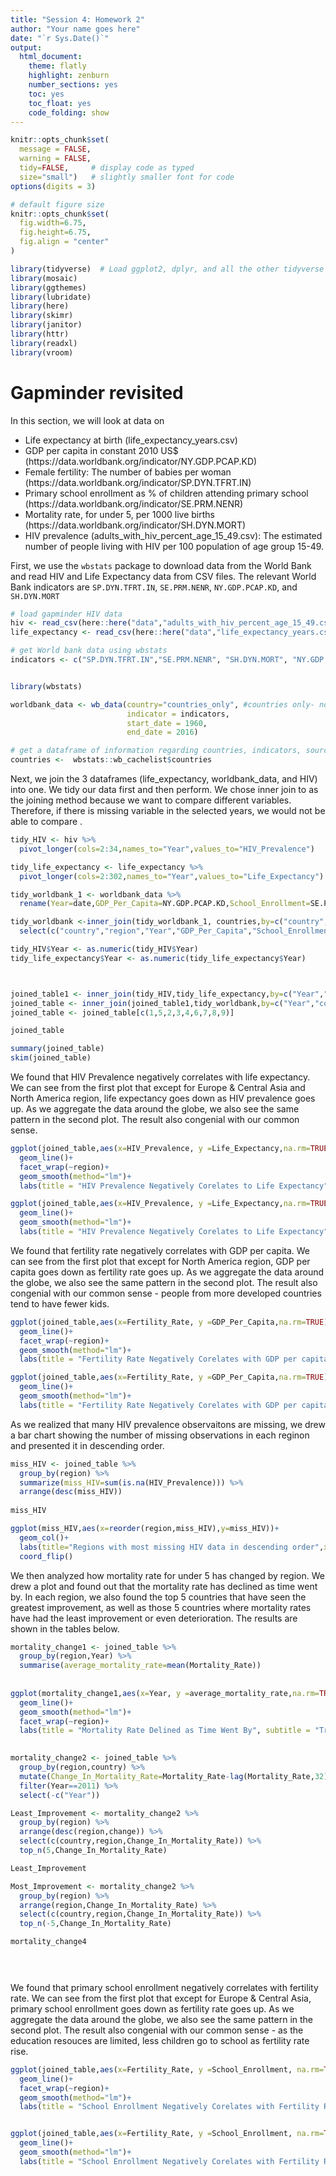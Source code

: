 ```yaml
---
title: "Session 4: Homework 2"
author: "Your name goes here"
date: "`r Sys.Date()`"
output:
  html_document:
    theme: flatly
    highlight: zenburn
    number_sections: yes
    toc: yes
    toc_float: yes
    code_folding: show
---
```



```r
knitr::opts_chunk$set(
  message = FALSE, 
  warning = FALSE, 
  tidy=FALSE,     # display code as typed
  size="small")   # slightly smaller font for code
options(digits = 3)

# default figure size
knitr::opts_chunk$set(
  fig.width=6.75, 
  fig.height=6.75,
  fig.align = "center"
)
```


```r
library(tidyverse)  # Load ggplot2, dplyr, and all the other tidyverse packages
library(mosaic)
library(ggthemes)
library(lubridate)
library(here)
library(skimr)
library(janitor)
library(httr)
library(readxl)
library(vroom)
```


# Gapminder revisited

In this section, we will look at data on 


- Life expectancy at birth (life_expectancy_years.csv)
- GDP per capita in constant 2010 US$ (https://data.worldbank.org/indicator/NY.GDP.PCAP.KD)
- Female fertility: The number of babies per woman (https://data.worldbank.org/indicator/SP.DYN.TFRT.IN)
- Primary school enrollment as % of children attending primary school (https://data.worldbank.org/indicator/SE.PRM.NENR)
- Mortality rate, for under 5, per 1000 live births (https://data.worldbank.org/indicator/SH.DYN.MORT)
- HIV prevalence (adults_with_hiv_percent_age_15_49.csv): The estimated number of people living with HIV per 100 population of age group 15-49.

First, we use the `wbstats` package to download data from the World Bank and read HIV and Life Expectancy data from CSV files. The relevant World Bank indicators are `SP.DYN.TFRT.IN`, `SE.PRM.NENR`, `NY.GDP.PCAP.KD`, and `SH.DYN.MORT`

```r

# load gapminder HIV data
hiv <- read_csv(here::here("data","adults_with_hiv_percent_age_15_49.csv"))
life_expectancy <- read_csv(here::here("data","life_expectancy_years.csv"))

# get World bank data using wbstats
indicators <- c("SP.DYN.TFRT.IN","SE.PRM.NENR", "SH.DYN.MORT", "NY.GDP.PCAP.KD")


library(wbstats)

worldbank_data <- wb_data(country="countries_only", #countries only- no aggregates like Latin America, Europe, etc.
                          indicator = indicators, 
                          start_date = 1960, 
                          end_date = 2016)

# get a dataframe of information regarding countries, indicators, sources, regions, indicator topics, lending types, income levels,  from the World Bank API 
countries <-  wbstats::wb_cachelist$countries

```

Next, we join the 3 dataframes (life_expectancy, worldbank_data, and HIV) into one. We tidy our data first and then perform. We chose inner join to as the joining method because we want to compare different variables. Therefore, if there is missing variable in the selected years, we would not be able to compare .

```r

tidy_HIV <- hiv %>% 
  pivot_longer(cols=2:34,names_to="Year",values_to="HIV_Prevalence")

tidy_life_expectancy <- life_expectancy %>% 
  pivot_longer(cols=2:302,names_to="Year",values_to="Life_Expectancy")

tidy_worldbank_1 <- worldbank_data %>% 
  rename(Year=date,GDP_Per_Capita=NY.GDP.PCAP.KD,School_Enrollment=SE.PRM.NENR,Mortality_Rate=SH.DYN.MORT,Fertility_Rate=SP.DYN.TFRT.IN) 

tidy_worldbank <-inner_join(tidy_worldbank_1, countries,by=c("country","iso2c","iso3c")) %>% 
  select(c("country","region","Year","GDP_Per_Capita","School_Enrollment","Mortality_Rate","Fertility_Rate"))

tidy_HIV$Year <- as.numeric(tidy_HIV$Year)
tidy_life_expectancy$Year <- as.numeric(tidy_life_expectancy$Year)



joined_table1 <- inner_join(tidy_HIV,tidy_life_expectancy,by=c("Year","country"))
joined_table <- inner_join(joined_table1,tidy_worldbank,by=c("Year","country"))
joined_table <- joined_table[c(1,5,2,3,4,6,7,8,9)]

joined_table

summary(joined_table)
skim(joined_table)
```




We found that HIV Prevalence negatively correlates with life expectancy. We can see from the first plot that except for Europe & Central Asia and North America region, life expectancy goes down as HIV prevalence goes up. As we aggregate the data around the globe, we also see  the same pattern in the second plot. The result also congenial with our common sense.
```r

ggplot(joined_table,aes(x=HIV_Prevalence, y =Life_Expectancy,na.rm=TRUE)) +
  geom_line()+
  facet_wrap(~region)+
  geom_smooth(method="lm")+
  labs(title = "HIV Prevalence Negatively Corelates to Life Expectancy",subtitle="The Relationship Between HIV Prevalence and Life Expectancy by Region",x="HIV Prevalence (%)",y="Life Expectancy")

ggplot(joined_table,aes(x=HIV_Prevalence, y =Life_Expectancy,na.rm=TRUE)) +
  geom_line()+
  geom_smooth(method="lm")+
  labs(title = "HIV Prevalence Negatively Corelates to Life Expectancy",subtitle="The Relationship Between HIV Prevalence and Life Expectancy",x="HIV Prevalence (%)",y="Life Expectancy")

```


We found that fertility rate negatively correlates with GDP per capita. We can see from the first plot that except for North America region, GDP per capita goes down as fertility rate goes up. As we aggregate the data around the globe, we also see  the same pattern in the second plot. The result also congenial with our common sense - people from more developed countries tend to have fewer kids.

```r

ggplot(joined_table,aes(x=Fertility_Rate, y =GDP_Per_Capita,na.rm=TRUE)) +
  geom_line()+
  facet_wrap(~region)+
  geom_smooth(method="lm")+
  labs(title = "Fertility Rate Negatively Corelates with GDP per capita",subtitle="The Relationship Between Fertility Rate and GDP per capita by Region",x="Fertility Rate (%)",y="GDP Per Capita")

ggplot(joined_table,aes(x=Fertility_Rate, y =GDP_Per_Capita,na.rm=TRUE)) +
  geom_line()+
  geom_smooth(method="lm")+
  labs(title = "Fertility Rate Negatively Corelates with GDP per capita",subtitle="The Relationship Between Fertility Rate and GDP per capita",x="Fertility Rate (%)",y="GDP Per Capita")


```

As we realized that many HIV prevalence observaitons are missing, we drew a bar chart showing the number of missing observations in each reginon and presented it in descending order.

```r
miss_HIV <- joined_table %>% 
  group_by(region) %>% 
  summarize(miss_HIV=sum(is.na(HIV_Prevalence))) %>% 
  arrange(desc(miss_HIV))
         
miss_HIV

ggplot(miss_HIV,aes(x=reorder(region,miss_HIV),y=miss_HIV))+
  geom_col()+
  labs(title="Regions with most missing HIV data in descending order",x="Region",y="Number of missed HIV data")+
  coord_flip()

```

We then analyzed how mortality rate for under 5 has changed by region. We drew a plot and found out that the mortality rate has declined as time went by. In each region, we also found the top 5 countries that have seen the greatest improvement, as well as those 5 countries where mortality rates have had the least improvement or even deterioration. The results are shown in the tables below.
```r

mortality_change1 <- joined_table %>% 
  group_by(region,Year) %>% 
  summarise(average_mortality_rate=mean(Mortality_Rate)) 
  
  
ggplot(mortality_change1,aes(x=Year, y =average_mortality_rate,na.rm=TRUE)) +
  geom_line()+
  geom_smooth(method="lm")+
  facet_wrap(~region)+
  labs(title = "Mortality Rate Delined as Time Went By", subtitle = "Trend of Average Mortality Rate", x= "Year", y="Average Mortality Rate")

  
mortality_change2 <- joined_table %>% 
  group_by(region,country) %>% 
  mutate(Change_In_Mortality_Rate=Mortality_Rate-lag(Mortality_Rate,32)) %>% 
  filter(Year==2011) %>% 
  select(-c("Year")) 

Least_Improvement <- mortality_change2 %>% 
  group_by(region) %>% 
  arrange(desc(region,change)) %>% 
  select(c(country,region,Change_In_Mortality_Rate)) %>% 
  top_n(5,Change_In_Mortality_Rate)

Least_Improvement

Most_Improvement <- mortality_change2 %>% 
  group_by(region) %>% 
  arrange(region,Change_In_Mortality_Rate) %>% 
  select(c(country,region,Change_In_Mortality_Rate)) %>% 
  top_n(-5,Change_In_Mortality_Rate)

mortality_change4


  

```

We found that primary school enrollment negatively correlates with fertility rate. We can see from the first plot that except for Europe & Central Asia, primary school enrollment goes down as fertility rate goes up. As we aggregate the data around the globe, we also see  the same pattern in the second plot. The result also congenial with our common sense - as the education resouces are limited, less children go to school as fertility rate rise.
```r

ggplot(joined_table,aes(x=Fertility_Rate, y =School_Enrollment, na.rm=TRUE)) +
  geom_line()+
  facet_wrap(~region)+
  geom_smooth(method="lm")+
  labs(title = "School Enrollment Negatively Corelates with Fertility Rate",subtitle="The Relationship Between School Enrollment and Fertility Rate by Region",x="Fertility Rate",y="School Enrollment")


ggplot(joined_table,aes(x=Fertility_Rate, y =School_Enrollment, na.rm=TRUE)) +
  geom_line()+
  geom_smooth(method="lm")+
  labs(title = "School Enrollment Negatively Corelates with Fertility Rate",subtitle="The Relationship Between School Enrollment and Fertility Rate",x="Fertility Rate",y="School Enrollment")



```


